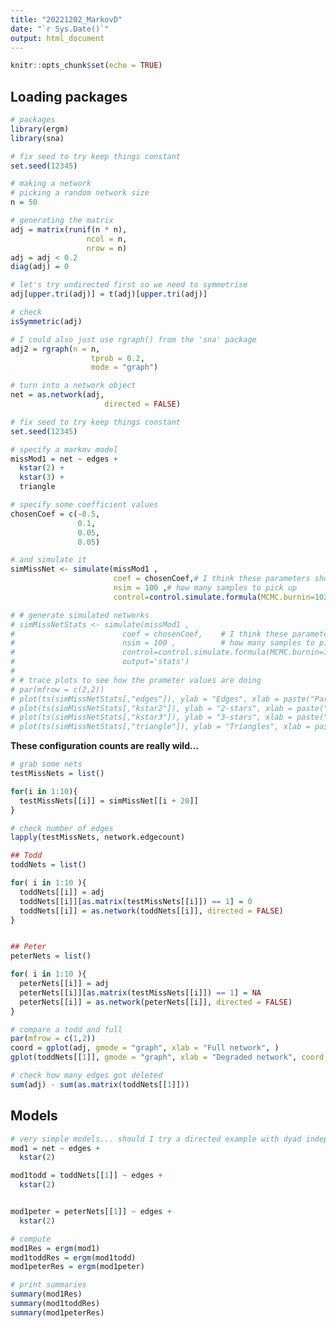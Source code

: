 ```yaml
---
title: "20221202_MarkovD"
date: "`r Sys.Date()`"
output: html_document
---
```


```r
knitr::opts_chunk$set(echo = TRUE)
```


## Loading packages

```r
# packages
library(ergm)
library(sna)
```

```r
# fix seed to try keep things constant
set.seed(12345)

# making a network
# picking a random network size
n = 50

# generating the matrix
adj = matrix(runif(n * n),
                 ncol = n,
                 nrow = n)
adj = adj < 0.2
diag(adj) = 0

# let's try undirected first so we need to symmetrise
adj[upper.tri(adj)] = t(adj)[upper.tri(adj)]

# check
isSymmetric(adj)

# I could also just use rgraph() from the 'sna' package
adj2 = rgraph(n = n,
                  tprob = 0.2,
                  mode = "graph")

# turn into a network object
net = as.network(adj,
                     directed = FALSE)
```


```r
# fix seed to try keep things constant
set.seed(12345)

# specify a markov model
missMod1 = net ~ edges +
  kstar(2) + 
  kstar(3) +
  triangle

# specify some coefficient values
chosenCoef = c(-8.5,
               0.1,
               0.05,
               0.05)

# and simulate it
simMissNet <- simulate(missMod1 ,
                       coef = chosenCoef,# I think these parameters should yield non-degenerate models
                       nsim = 100 ,# how many samples to pick up
                       control=control.simulate.formula(MCMC.burnin=1024,MCMC.interval=1024))

# # generate simulated networks
# simMissNetStats <- simulate(missMod1 ,
#                        coef = chosenCoef,    # I think these parameters should yield non-degenerate models
#                        nsim = 100 ,          # how many samples to pick up
#                        control=control.simulate.formula(MCMC.burnin=1024,MCMC.interval=1024), # for estimate it is 'control'
#                        output='stats')
# 
# # trace plots to see how the prameter values are doing
# par(mfrow = c(2,2))
# plot(ts(simMissNetStats[,"edges"]), ylab = "Edges", xlab = paste("Par value =", chosenCoef[1]))
# plot(ts(simMissNetStats[,"kstar2"]), ylab = "2-stars", xlab = paste("Par value =", chosenCoef[2]))
# plot(ts(simMissNetStats[,"kstar3"]), ylab = "3-stars", xlab = paste("Par value =", chosenCoef[3]))
# plot(ts(simMissNetStats[,"triangle"]), ylab = "Triangles", xlab = paste("Par value =", chosenCoef[4]))

```


**These configuration counts are really wild...**

```r
# grab some nets
testMissNets = list()

for(i in 1:10){
  testMissNets[[i]] = simMissNet[[i + 20]]
}

# check number of edges
lapply(testMissNets, network.edgecount)
```



```r
## Todd
toddNets = list()

for( i in 1:10 ){
  toddNets[[i]] = adj
  toddNets[[i]][as.matrix(testMissNets[[i]]) == 1] = 0
  toddNets[[i]] = as.network(toddNets[[i]], directed = FALSE)
}


## Peter
peterNets = list()

for( i in 1:10 ){
  peterNets[[i]] = adj
  peterNets[[i]][as.matrix(testMissNets[[i]]) == 1] = NA
  peterNets[[i]] = as.network(peterNets[[i]], directed = FALSE)
}

# compare a todd and full
par(mfrow = c(1,2))
coord = gplot(adj, gmode = "graph", xlab = "Full network", )
gplot(toddNets[[1]], gmode = "graph", xlab = "Degraded network", coord = coord)

# check how many edges got deleted
sum(adj) - sum(as.matrix(toddNets[[1]]))

```

## Models

```r
# very simple models... should I try a directed example with dyad independence?
mod1 = net ~ edges + 
  kstar(2)

mod1todd = toddNets[[1]] ~ edges + 
  kstar(2)


mod1peter = peterNets[[1]] ~ edges + 
  kstar(2)

# compute
mod1Res = ergm(mod1)
mod1toddRes = ergm(mod1todd)
mod1peterRes = ergm(mod1peter)

# print summaries
summary(mod1Res)
summary(mod1toddRes)
summary(mod1peterRes)

```

